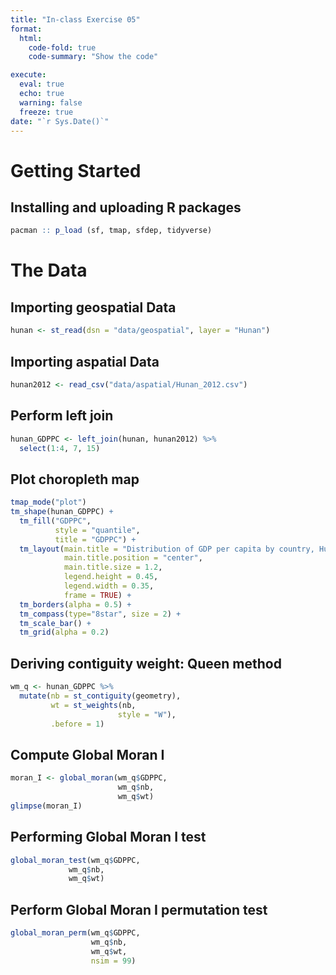 ```yaml
---
title: "In-class Exercise 05"
format:
  html:
    code-fold: true
    code-summary: "Show the code"

execute: 
  eval: true
  echo: true
  warning: false
  freeze: true
date: "`r Sys.Date()`"
---
```


# Getting Started

## Installing and uploading R packages

```r
pacman :: p_load (sf, tmap, sfdep, tidyverse)
```

# The Data

## Importing geospatial Data

```r
hunan <- st_read(dsn = "data/geospatial", layer = "Hunan")
```

## Importing aspatial Data

```r
hunan2012 <- read_csv("data/aspatial/Hunan_2012.csv")
```

## Perform left join

```r
hunan_GDPPC <- left_join(hunan, hunan2012) %>%
  select(1:4, 7, 15)
```

## Plot choropleth map

```r
tmap_mode("plot")
tm_shape(hunan_GDPPC) +
  tm_fill("GDPPC", 
          style = "quantile", 
          title = "GDPPC") + 
  tm_layout(main.title = "Distribution of GDP per capita by country, Hunan Province", 
            main.title.position = "center", 
            main.title.size = 1.2, 
            legend.height = 0.45, 
            legend.width = 0.35, 
            frame = TRUE) + 
  tm_borders(alpha = 0.5) + 
  tm_compass(type="8star", size = 2) + 
  tm_scale_bar() + 
  tm_grid(alpha = 0.2)

```

## Deriving contiguity weight: Queen method

```r
wm_q <- hunan_GDPPC %>%
  mutate(nb = st_contiguity(geometry),
         wt = st_weights(nb,
                        style = "W"),
         .before = 1)
```

## Compute Global Moran I

```r
moran_I <- global_moran(wm_q$GDPPC,
                        wm_q$nb,
                        wm_q$wt)
glimpse(moran_I)

```

## Performing Global Moran I test

```r
global_moran_test(wm_q$GDPPC,
             wm_q$nb,
             wm_q$wt)
```

## Perform Global Moran I permutation test

```r
global_moran_perm(wm_q$GDPPC,
                  wm_q$nb,
                  wm_q$wt,
                  nsim = 99)


```

